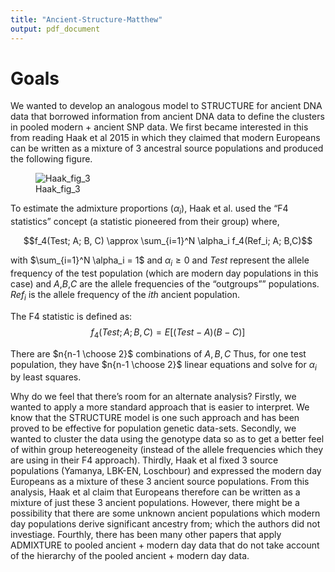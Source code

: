 ```yaml
---
title: "Ancient-Structure-Matthew"
output: pdf_document
---
```


# Goals

We wanted to develop an analogous model to STRUCTURE for ancient DNA data that borrowed information from ancient DNA data to define the clusters in pooled modern + ancient SNP data. We first became interested in this from reading Haak et al 2015 in which they claimed that modern Europeans can be written as a mixture of 3 ancestral source populations and produced the following figure.

![Haak_fig_3](nature14317-f3.jpg)

To estimate the admixture proportions ($\alpha_i$), Haak et al. used the "F4 statistics" concept (a statistic pioneered from their group) where,

$$f_4(Test; A; B, C) \approx \sum_{i=1}^N \alpha_i f_4(Ref_i; A; B,C)$$

with $\sum_{i=1}^N \alpha_i = 1$ and $\alpha_i \geq 0$ and $Test$ represent the allele frequency of the test population (which are modern day populations in this case) and $A$,$B$,$C$ are the allele frequencies of the "outgroups"" populations. $Ref_i$ is the allele frequency of the $ith$ ancient population.

The F4 statistic is defined as:
$$f_4(Test; A; B, C) = E[(Test-A)(B-C)]$$

There are $n{n-1 \choose 2}$ combinations of $A,B,C$ Thus, for one test population, they have $n{n-1 \choose 2}$ linear equations and solve for $\alpha_i$ by least squares. 

Why do we feel that there's room for an alternate analysis? Firstly, we wanted to apply a more standard approach that is easier to interpret. We know that the STRUCTURE model is one such approach and has been proved to be effective for population genetic data-sets. Secondly, we wanted to cluster the data using the genotype data so as to get a better feel of within group hetereogeneity (instead of the allele frequencies which they are using in their F4 approach). Thirdly, Haak et al fixed 3 source populations (Yamanya, LBK-EN, Loschbour) and expressed the modern day Europeans as a mixture of these 3 ancient source populations. From this analysis, Haak et al claim that Europeans therefore can be written as a mixture of just these 3 ancient populations. However, there might be a possibility that there are some unknown ancient populations which modern day populations derive significant ancestry from; which the authors did not investiage. Fourthly, there has been many other papers that apply ADMIXTURE to pooled ancient + modern day data that do not take account of the hierarchy of the pooled ancient + modern day data. 



